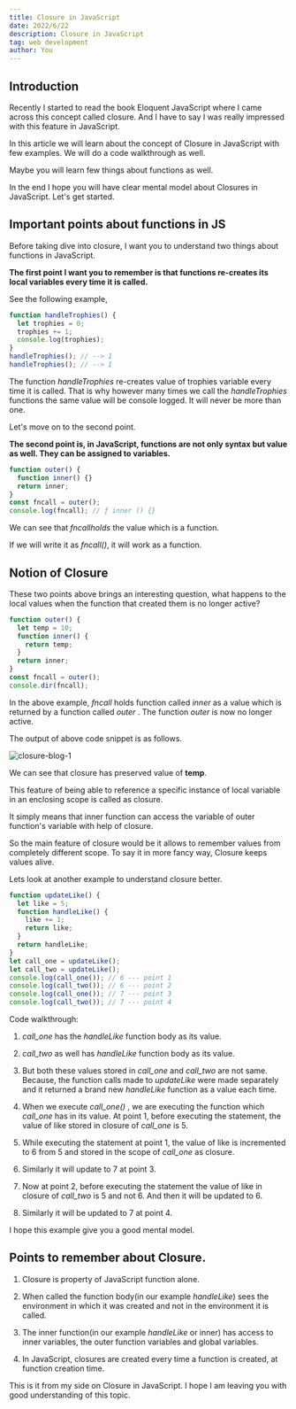 ```yaml
---
title: Closure in JavaScript
date: 2022/6/22
description: Closure in JavaScript
tag: web development
author: You
---
```


## Introduction

Recently I started to read the book Eloquent JavaScript where I came across this concept called closure. And I have to say I was really impressed with this feature in JavaScript.

In this article we will learn about the concept of Closure in JavaScript with few examples. We will do a code walkthrough as well.

Maybe you will learn few things about functions as well.

In the end I hope you will have clear mental model about Closures in JavaScript.
Let's get started.

## Important points about functions in JS

Before taking dive into closure, I want you to understand two things about functions in JavaScript.

**The first point I want you to remember is that functions re-creates its local variables every time it is called.**

See the following example,

```js
function handleTrophies() {
  let trophies = 0;
  trophies += 1;
  console.log(trophies);
}
handleTrophies(); // --> 1
handleTrophies(); // --> 1
```

The function _handleTrophies_ re-creates value of trophies variable every time it is called. That is why however many times we call the _handleTrophies_ functions the same value will be console logged. It will never be more than one.

Let's move on to the second point.

**The second point is, in JavaScript, functions are not only syntax but value as well. They can be assigned to variables.**

```js
function outer() {
  function inner() {}
  return inner;
}
const fncall = outer();
console.log(fncall); // ƒ inner () {}
```

We can see that _fncallholds_ the value which is a function.

If we will write it as _fncall()_, it will work as a function.

## Notion of Closure

These two points above brings an interesting question, what happens to the local values when the function that created them is no longer active?

```js
function outer() {
  let temp = 10;
  function inner() {
    return temp;
  }
  return inner;
}
const fncall = outer();
console.dir(fncall);
```

In the above example, _fncall_ holds function called _inner_ as a value which is returned by a function called *outer* . The function _outer_ is now no longer active.

The output of above code snippet is as follows.

<div style={{ margin: "1rem auto" }}>
  <Image
    src="/closure-blog-1.png"
    width={500}
    height={500}
    alt="closure-blog-1"
  />
</div>

We can see that closure has preserved value of **temp**.

This feature of being able to reference a specific instance of local variable in an enclosing scope is called as closure.

It simply means that inner function can access the variable of outer function's variable with help of closure.

So the main feature of closure would be it allows to remember values from completely different scope. To say it in more fancy way, Closure keeps values alive.

Lets look at another example to understand closure better.

```js
function updateLike() {
  let like = 5;
  function handleLike() {
    like += 1;
    return like;
  }
  return handleLike;
}
let call_one = updateLike();
let call_two = updateLike();
console.log(call_one()); // 6 --- point 1
console.log(call_two()); // 6 --- point 2
console.log(call_one()); // 7 --- point 3
console.log(call_two()); // 7 --- point 4
```

Code walkthrough:

1. _call_one_ has the _handleLike_ function body as its value.

2. _call_two_ as well has _handleLike_ function body as its value.

3. But both these values stored in _call_one_ and _call_two_ are not same. Because, the function calls made to _updateLike_ were made separately and it returned a brand new _handleLike_ function as a value each time.

4. When we execute *call_one()* , we are executing the function which _call_one_ has in its value. At point 1, before executing the statement, the value of like stored in closure of _call_one_ is 5.

5. While executing the statement at point 1, the value of like is incremented to 6 from 5 and stored in the scope of _call_one_ as closure.

6. Similarly it will update to 7 at point 3.

7. Now at point 2, before executing the statement the value of like in closure of _call_two_ is 5 and not 6. And then it will be updated to 6.

8. Similarly it will be updated to 7 at point 4.

I hope this example give you a good mental model.

## Points to remember about Closure.

1. Closure is property of JavaScript function alone.

2. When called the function body(in our example _handleLike_) sees the environment in which it was created and not in the environment it is called.

3. The inner function(in our example _handleLike_ or inner) has access to inner variables, the outer function variables and global variables.

4. In JavaScript, closures are created every time a function is created, at function creation time.

This is it from my side on Closure in JavaScript. I hope I am leaving you with good understanding of this topic.
